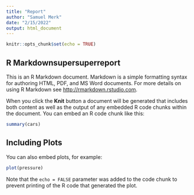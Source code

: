 ```yaml
---
title: "Report"
author: "Samuel Merk"
date: "2/15/2022"
output: html_document
---
```


```r
knitr::opts_chunk$set(echo = TRUE)
```

## R Markdownsupersuperreport

This is an R Markdown document. Markdown is a simple formatting syntax for authoring HTML, PDF, and MS Word documents. For more details on using R Markdown see <http://rmarkdown.rstudio.com>.

When you click the **Knit** button a document will be generated that includes both content as well as the output of any embedded R code chunks within the document. You can embed an R code chunk like this:

```r
summary(cars)
```

## Including Plots

You can also embed plots, for example:

```r
plot(pressure)
```

Note that the `echo = FALSE` parameter was added to the code chunk to prevent printing of the R code that generated the plot.

